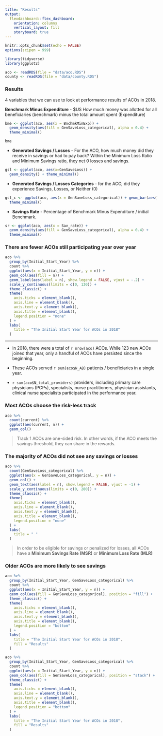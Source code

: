 ```yaml
---
title: "Results"
output: 
  flexdashboard::flex_dashboard:
    orientation: columns
    vertical_layout: fill
    storyboard: true
---
```


```r
knitr::opts_chunk$set(echo = FALSE)
options(scipen = 999)

library(tidyverse)
library(ggplot2)

aco <- readRDS(file = "data/aco.RDS")
county <- readRDS(file = "data/county.RDS")
```


### Results

4 variables that we can use to look at performance results of ACOs in 2018.


**Benchmark Minus Expenditure** - $US How much money was allotted for all beneficiaries (benchmark) minus the total amount spent (Expenditure)

```r

bme <- ggplot(aco, aes(x = BnchmkMinExp)) + 
  geom_density(aes(fill = GenSaveLoss_categorical), alpha = 0.4) +
  theme_minimal()

bme
```



* **Generated Savings / Losses** - For the ACO, how much money did they receive in savings or had to pay back? Within the Minimum Loss Ratio and Minimum Savings ratio, they net 0 losses and savings. 


```r
gsl <- ggplot(aco, aes(x=GenSaveLoss)) +
  geom_density() + theme_minimal()
```


* **Generated Savings / Losses Categories** - for the ACO, did they experience Savings, Losses, or Neither (0)

```r

gsl_c <- ggplot(aco, aes(x = GenSaveLoss_categorical)) + geom_bar(aes(fill = GenSaveLoss_categorical)) + 
  theme_minimal()
```



* **Savings Rate** - Percentage of Benchmark Minus Expenditure / initial Benchmark.

```r
sr <- ggplot(aco, aes(x = Sav_rate)) + 
  geom_density(aes(fill = GenSaveLoss_categorical), alpha = 0.4) +
  theme_minimal()
```



### There are fewer ACOs still participating year over year


```r
aco %>% 
  group_by(Initial_Start_Year) %>%
  count %>%
  ggplot(aes(x = Initial_Start_Year, y = n)) +
  geom_col(aes(fill = n)) +
  geom_label(aes(label = n), show.legend = FALSE, vjust = -.2) + 
  scale_y_continuous(limits = c(0, 130)) + 
  theme_classic() +
  theme(
    axis.ticks = element_blank(),
    axis.line = element_blank(),
    axis.text.y = element_blank(),
    axis.title = element_blank(),
    legend.position = "none"
  ) +
  labs(
    title = "The Initial Start Year for ACOs in 2018"
  ) 
```

***

* In 2018, there were a total of `r nrow(aco)` ACOs. While 123 new ACOs joined that year, only a handful of ACOs have persisted since the beginning. 

* These ACOs served `r sum(aco$N_AB)` patients / beneficiaries in a single year. 

* `r sum(aco$N_total_providers)` providers, including primary care physicians (PCPs), specialists, nurse practitioners, physician assistants, clinical nurse specialists participated in the performance year.
  
### Most ACOs choose the risk-less track



```r
aco %>% 
  count(current) %>%
  ggplot(aes(current, n)) +
  geom_col()
```


> Track 1 ACOs are one-sided risk. In other words, if the ACO meets the savings threshold, they can share in the rewards.  


### The majority of ACOs did not see any savings or losses



```r
aco %>%
  count(GenSaveLoss_categorical) %>%
  ggplot(aes(x = GenSaveLoss_categorical, y = n)) +
  geom_col() +
  geom_text(aes(label = n), show.legend = FALSE, vjust = -1) + 
  scale_y_continuous(limits = c(0, 280)) + 
  theme_classic() +
  theme(
    axis.ticks = element_blank(),
    axis.line = element_blank(),
    axis.text.y = element_blank(),
    axis.title = element_blank(),
    legend.position = "none"
  ) +
  labs(
    title = " "
  ) 

```

> In order to be eligible for savings or penalized for losses, all ACOs have a **Minimum Savings Rate (MSR)** or **Minimum Loss Rate (MLR)**



### Older ACOs are more likely to see savings 


```r
aco %>% 
  group_by(Initial_Start_Year, GenSaveLoss_categorical) %>%
  count %>%
  ggplot(aes(x = Initial_Start_Year, y = n)) +
  geom_col(aes(fill = GenSaveLoss_categorical), position = "fill") +
  theme_classic() +
  theme(
    axis.ticks = element_blank(),
    axis.line = element_blank(),
    axis.text.y = element_blank(),
    axis.title = element_blank(),
    legend.position = "bottom"
  ) +
  labs(
    title = "The Initial Start Year for ACOs in 2018",
    fill = "Results"
  ) 
```

```r
aco %>% 
  group_by(Initial_Start_Year, GenSaveLoss_categorical) %>%
  count %>%
  ggplot(aes(x = Initial_Start_Year, y = n)) +
  geom_col(aes(fill = GenSaveLoss_categorical), position = "stack") +
  theme_classic() +
  theme(
    axis.ticks = element_blank(),
    axis.line = element_blank(),
    axis.text.y = element_blank(),
    axis.title = element_blank(),
    legend.position = "bottom"
  ) +
  labs(
    title = "The Initial Start Year for ACOs in 2018",
    fill = "Results"
  ) 
```


